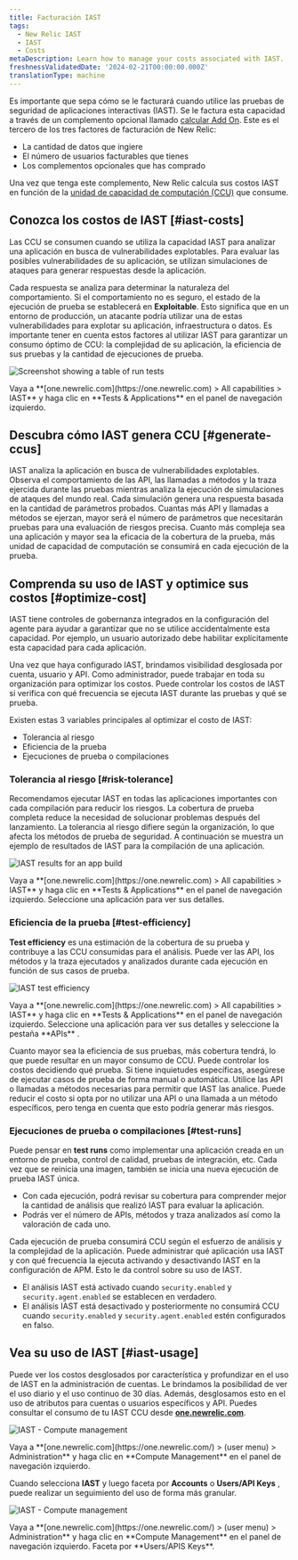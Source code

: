 ```yaml
---
title: Facturación IAST
tags:
  - New Relic IAST
  - IAST
  - Costs
metaDescription: Learn how to manage your costs associated with IAST.
freshnessValidatedDate: '2024-02-21T00:00:00.000Z'
translationType: machine
---
```







Es importante que sepa cómo se le facturará cuando utilice las pruebas de seguridad de aplicaciones interactivas (IAST). Se le factura esta capacidad a través de un complemento opcional llamado [calcular Add On](/docs/accounts/accounts-billing/new-relic-one-pricing-billing/add-on-billing). Este es el tercero de los tres factores de facturación de New Relic:

* La cantidad de datos que ingiere
* El número de usuarios facturables que tienes
* Los complementos opcionales que has comprado

Una vez que tenga este complemento, New Relic calcula sus costos IAST en función de la [unidad de capacidad de computación (CCU)](/docs/licenses/license-information/product-definitions/new-relic-one-pricing-definitions/#compute-capacity-unit) que consume.

## Conozca los costos de IAST [#iast-costs]

Las CCU se consumen cuando se utiliza la capacidad IAST para analizar una aplicación en busca de vulnerabilidades explotables. Para evaluar las posibles vulnerabilidades de su aplicación, se utilizan simulaciones de ataques para generar respuestas desde la aplicación.

Cada respuesta se analiza para determinar la naturaleza del comportamiento. Si el comportamiento no es seguro, el estado de la ejecución de prueba se establecerá en <DoNotTranslate>**Exploitable**</DoNotTranslate>. Esto significa que en un entorno de producción, un atacante podría utilizar una de estas vulnerabilidades para explotar su aplicación, infraestructura o datos. Es importante tener en cuenta estos factores al utilizar IAST para garantizar un consumo óptimo de CCU: la complejidad de su aplicación, la eficiencia de sus pruebas y la cantidad de ejecuciones de prueba.

<img
  title="Screenshot showing a table of run tests"
  alt="Screenshot showing a table of run tests"
  src={iastTestRun}
/>

<figcaption>
  Vaya a <DoNotTranslate>**[one.newrelic.com](https://one.newrelic.com) > All capabilities > IAST**</DoNotTranslate> y haga clic en <DoNotTranslate>**Tests & Applications**</DoNotTranslate> en el panel de navegación izquierdo.
</figcaption>

## Descubra cómo IAST genera CCU [#generate-ccus]

IAST analiza la aplicación en busca de vulnerabilidades explotables. Observa el comportamiento de las API, las llamadas a métodos y la traza ejercida durante las pruebas mientras analiza la ejecución de simulaciones de ataques del mundo real. Cada simulación genera una respuesta basada en la cantidad de parámetros probados. Cuantas más API y llamadas a métodos se ejerzan, mayor será el número de parámetros que necesitarán pruebas para una evaluación de riesgos precisa. Cuanto más compleja sea una aplicación y mayor sea la eficacia de la cobertura de la prueba, más unidad de capacidad de computación se consumirá en cada ejecución de la prueba.

## Comprenda su uso de IAST y optimice sus costos [#optimize-cost]

IAST tiene controles de gobernanza integrados en la configuración del agente <InlinePopover type="apm"/>para ayudar a garantizar que no se utilice accidentalmente esta capacidad. Por ejemplo, un usuario autorizado debe habilitar explícitamente esta capacidad para cada aplicación.

Una vez que haya configurado IAST, brindamos visibilidad desglosada por cuenta, usuario y API. Como administrador, puede trabajar en toda su organización para optimizar los costos. Puede controlar los costos de IAST si verifica con qué frecuencia se ejecuta IAST durante las pruebas y qué se prueba.

Existen estas 3 variables principales al optimizar el costo de IAST:

* Tolerancia al riesgo
* Eficiencia de la prueba
* Ejecuciones de prueba o compilaciones

### Tolerancia al riesgo [#risk-tolerance]

Recomendamos ejecutar IAST en todas las aplicaciones importantes con cada compilación para reducir los riesgos. La cobertura de prueba completa reduce la necesidad de solucionar problemas después del lanzamiento. La tolerancia al riesgo difiere según la organización, lo que afecta los métodos de prueba de seguridad. A continuación se muestra un ejemplo de resultados de IAST para la compilación de una aplicación.

<img
  title="IAST results for an app build"
  alt="IAST results for an app build"
  src={iastResultsAppBuild}
/>

<figcaption>
  Vaya a <DoNotTranslate>**[one.newrelic.com](https://one.newrelic.com) > All capabilities > IAST**</DoNotTranslate> y haga clic en <DoNotTranslate>**Tests & Applications**</DoNotTranslate> en el panel de navegación izquierdo. Seleccione una aplicación para ver sus detalles.
</figcaption>

### Eficiencia de la prueba [#test-efficiency]

<DoNotTranslate>**Test efficiency**</DoNotTranslate> es una estimación de la cobertura de su prueba y contribuye a las CCU consumidas para el análisis. Puede ver las API, los métodos y la traza ejecutados y analizados durante cada ejecución en función de sus casos de prueba.

<img
  title="IAST test efficiency"
  alt="IAST test efficiency"
  src={iastTestedApis}
/>

<figcaption>
  Vaya a <DoNotTranslate>**[one.newrelic.com](https://one.newrelic.com) > All capabilities > IAST**</DoNotTranslate> y haga clic en <DoNotTranslate>**Tests & Applications**</DoNotTranslate> en el panel de navegación izquierdo. Seleccione una aplicación para ver sus detalles y seleccione la pestaña <DoNotTranslate>**APIs**</DoNotTranslate> .
</figcaption>

Cuanto mayor sea la eficiencia de sus pruebas, más cobertura tendrá, lo que puede resultar en un mayor consumo de CCU. Puede controlar los costos decidiendo qué prueba. Si tiene inquietudes específicas, asegúrese de ejecutar casos de prueba de forma manual o automática. Utilice las API o llamadas a métodos necesarias para permitir que IAST las analice. Puede reducir el costo si opta por no utilizar una API o una llamada a un método específicos, pero tenga en cuenta que esto podría generar más riesgos.

### Ejecuciones de prueba o compilaciones [#test-runs]

Puede pensar en <DoNotTranslate>**test runs**</DoNotTranslate> como implementar una aplicación creada en un entorno de prueba, control de calidad, pruebas de integración, etc. Cada vez que se reinicia una imagen, también se inicia una nueva ejecución de prueba IAST única.

* Con cada ejecución, podrá revisar su cobertura para comprender mejor la cantidad de análisis que realizó IAST para evaluar la aplicación.
* Podrás ver el número de APIs, métodos y traza analizados así como la valoración de cada uno.

Cada ejecución de prueba consumirá CCU según el esfuerzo de análisis y la complejidad de la aplicación. Puede administrar qué aplicación usa IAST y con qué frecuencia la ejecuta activando y desactivando IAST en la configuración de APM. Esto le da control sobre su uso de IAST.

* El análisis IAST está activado cuando `security.enabled` y `security.agent.enabled` se establecen en verdadero.
* El análisis IAST está desactivado y posteriormente no consumirá CCU cuando `security.enabled` y `security.agent.enabled` estén configurados en falso.

## Vea su uso de IAST [#iast-usage]

Puede ver los costos desglosados por característica y profundizar en el uso de IAST en la administración de cuentas. Le brindamos la posibilidad de ver el uso diario y el uso continuo de 30 días. Además, desglosamos esto en el uso de atributos para cuentas o usuarios específicos y API. Puedes consultar el consumo de tu IAST CCU desde <DoNotTranslate>**[one.newrelic.com](https://one.newrelic.com/)**</DoNotTranslate>.

<img
  title="IAST - Compute management"
  alt="IAST - Compute management"
  src={iastFacetExample}
/>

<figcaption>
  Vaya a <DoNotTranslate>**[one.newrelic.com](https://one.newrelic.com/) > (user menu) > Administration**</DoNotTranslate> y haga clic en <DoNotTranslate>**Compute Management**</DoNotTranslate> en el panel de navegación izquierdo.
</figcaption>

Cuando selecciona <DoNotTranslate>**IAST**</DoNotTranslate> y luego faceta por <DoNotTranslate>**Accounts**</DoNotTranslate> o <DoNotTranslate>**Users/API Keys**</DoNotTranslate> , puede realizar un seguimiento del uso de forma más granular.

<img
  title="IAST - Compute management"
  alt="IAST - Compute management"
  src={iastComputeManagement}
/>

<figcaption>
  Vaya a <DoNotTranslate>**[one.newrelic.com](https://one.newrelic.com/) > (user menu) > Administration**</DoNotTranslate> y haga clic en <DoNotTranslate>**Compute Management**</DoNotTranslate> en el panel de navegación izquierdo. Faceta por <DoNotTranslate>**Users/APIS Keys**</DoNotTranslate>.
</figcaption>